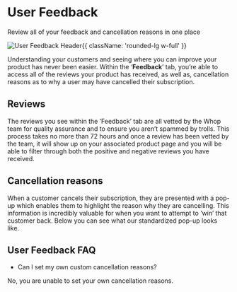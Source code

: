 
<HeroPattern />

<div className='lead'>

# User Feedback

Review all of your feedback and cancellation reasons in one place

![User Feedback Header](https://i.imgur.com/tu04o4a.png){{ className: 'rounded-lg w-full' }}

Understanding your customers and seeing where you can improve your product has never been easier. Within the ‘**Feedback**’ tab, you’re able to access all of the reviews your product has received, as well as, cancellation reasons as to why a user may have cancelled their subscription.

## Reviews

The reviews you see within the ‘Feedback’ tab are all vetted by the Whop team for quality assurance and to ensure you aren’t spammed by trolls. This process takes no more than 72 hours and once a review has been vetted by the team, it will show up on your associated product page and you will be able to filter through both the positive and negative reviews you have received.

## Cancellation reasons

When a customer cancels their subscription, they are presented with a pop-up which enables them to highlight the reason why they are cancelling. This information is incredibly valuable for when you want to attempt to ‘win’ that customer back. Below you can see what our standardized pop-up looks like.

## User Feedback FAQ

- Can I set my own custom cancellation reasons?

No, you are unable to set your own cancellation reasons.

</div>